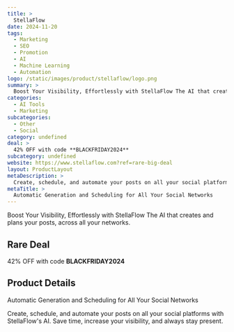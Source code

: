```yaml
---
title: >
  StellaFlow
date: 2024-11-20
tags:
  - Marketing
  - SEO
  - Promotion
  - AI
  - Machine Learning
  - Automation
logo: /static/images/product/stellaflow/logo.png
summary: >
  Boost Your Visibility, Effortlessly with StellaFlow The AI ​​that creates and plans your posts, across all your networks.
categories:
  - AI Tools
  - Marketing
subcategories:
  - Other
  - Social
category: undefined
deal: >
  42% OFF with code **BLACKFRIDAY2024**
subcategory: undefined
website: https://www.stellaflow.com?ref=rare-big-deal
layout: ProductLayout
metaDescription: >
  Create, schedule, and automate your posts on all your social platforms with StellaFlow's AI. Save time, increase your visibility, and always stay present.
metaTitle: >
  Automatic Generation and Scheduling for All Your Social Networks
---
```

Boost Your Visibility, Effortlessly with StellaFlow The AI ​​that creates and plans your posts, across all your networks.

## Rare Deal

42% OFF with code **BLACKFRIDAY2024**

## Product Details
Automatic Generation and Scheduling for All Your Social Networks

Create, schedule, and automate your posts on all your social platforms with StellaFlow's AI. Save time, increase your visibility, and always stay present.

